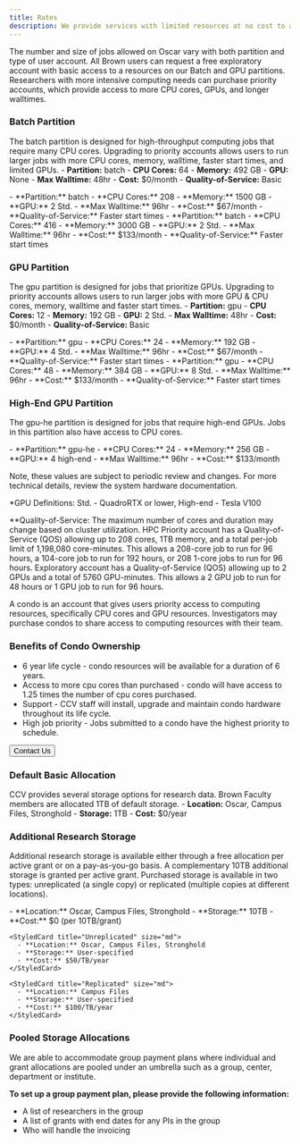 ```yaml
---
title: Rates
description: We provide services with limited resources at no cost to all members affiliated with Brown. For advanced computing that requires extra resources, we charge a monthly fee.
---
```


<ContentSection title="High Performance Computing Cluster (Oscar)">

The number and size of jobs allowed on Oscar vary with both partition and type of user account. 
All Brown users can request a free exploratory account with basic access to a resources on our Batch and GPU partitions.
Researchers with more intensive computing needs can purchase priority accounts, 
which provide access to more CPU cores, GPUs, and longer walltimes.

### Batch Partition
The batch partition is designed for high-throughput computing jobs that require many CPU cores. Upgrading to priority accounts
allows users to run larger jobs with more CPU cores, memory, walltime, faster start times, and limited GPUs. 
<CardGroup>
  <StyledCard title="Exploratory" size="md">
    - **Partition:** batch
    - **CPU Cores:** 64
    - **Memory:** 492 GB
    - **GPU:** None
    - **Max Walltime:** 48hr
    - **Cost:** $0/month
    - **Quality-of-Service:** Basic
  </StyledCard>

  <StyledCard title="HPC Priority" size="md">
    - **Partition:** batch
    - **CPU Cores:** 208
    - **Memory:** 1500 GB
    - **GPU:** 2 Std.
    - **Max Walltime:** 96hr
    - **Cost:** $67/month
    - **Quality-of-Service:** Faster start times
  </StyledCard>

  <StyledCard title="HPC Priority+" size="md">
    - **Partition:** batch
    - **CPU Cores:** 416
    - **Memory:** 3000 GB
    - **GPU:** 2 Std.
    - **Max Walltime:** 96hr
    - **Cost:** $133/month
    - **Quality-of-Service:** Faster start times
  </StyledCard>

</CardGroup>

### GPU Partition
The gpu partition is designed for jobs that prioritize GPUs. Upgrading to priority accounts allows users to run 
larger jobs with more GPU & CPU cores, memory, walltime and faster start times.
<CardGroup>
  <StyledCard title="Exploratory" size="md">
    - **Partition:** gpu
    - **CPU Cores:** 12
    - **Memory:** 192 GB
    - **GPU:** 2 Std.
    - **Max Walltime:** 48hr
    - **Cost:** $0/month
    - **Quality-of-Service:** Basic
  </StyledCard>

  <StyledCard title="Standard GPU Priority" size="md">
    - **Partition:** gpu
    - **CPU Cores:** 24
    - **Memory:** 192 GB
    - **GPU:** 4 Std.
    - **Max Walltime:** 96hr
    - **Cost:** $67/month
    - **Quality-of-Service:** Faster start times
  </StyledCard>

  <StyledCard title="Standard GPU Priority+" size="md">
    - **Partition:** gpu
    - **CPU Cores:** 48
    - **Memory:** 384 GB
    - **GPU:** 8 Std.
    - **Max Walltime:** 96hr
    - **Cost:** $133/month
    - **Quality-of-Service:** Faster start times
  </StyledCard>

</CardGroup>

### High-End GPU Partition
The gpu-he partition is designed for jobs that require high-end GPUs. Jobs in this partition also have access to CPU cores.

<CardGroup>
  
  <StyledCard title="High-End GPU" size="md">
    - **Partition:** gpu-he
    - **CPU Cores:** 24
    - **Memory:** 256 GB
    - **GPU:** 4 high-end
    - **Max Walltime:** 96hr
    - **Cost:** $133/month
  </StyledCard>

</CardGroup>

Note, these values are subject to periodic review and changes. For more technical details, review the system hardware 
documentation.

\*GPU Definitions: Std. - QuadroRTX or lower, High-end - Tesla V100

\*\*Quality-of-Service: The maximum number of cores and duration may change based on cluster utilization. 
HPC Priority account has a Quality-of-Service (QOS) allowing up to 208 cores, 1TB memory, and a total per-job limit 
of 1,198,080 core-minutes. This allows a 208-core job to run for 96 hours, a 104-core job to run for 192 hours, or 
208 1-core jobs to run for 96 hours. Exploratory account has a Quality-of-Service (QOS) allowing up to 2 GPUs and a 
total of 5760 GPU-minutes. This allows a 2 GPU job to run for 48 hours or 1 GPU job to run for 96 hours.

</ContentSection>

<ContentSection title="Purchasing a Condo">

A condo is an account that gives users priority access to computing resources, specifically CPU cores and GPU resources. 
Investigators may purchase condos to share access to computing resources with their team.

### Benefits of Condo Ownership

- 6 year life cycle - condo resources will be available for a duration of 6 years.
- Access to more cpu cores than purchased - condo will have access to 1.25 times the number of cpu cores purchased.
- Support - CCV staff will install, upgrade and maintain condo hardware throughout its life cycle.
- High job priority - Jobs submitted to a condo have the highest priority to schedule.

<Button href="/about/contact">Contact Us</Button>

</ContentSection>

<ContentSection title="Research Data Storage">

### Default Basic Allocation

CCV provides several storage options for research data. Brown Faculty members are allocated 1TB of default storage.
<CardGroup>
  <StyledCard title="Basic" size="md">
    - **Location:** Oscar, Campus Files, Stronghold
    - **Storage:** 1TB
    - **Cost:** $0/year
  </StyledCard>
</CardGroup>

### Additional Research Storage
Additional research storage is available either through a free allocation per active grant 
or on a pay-as-you-go basis. A complementary 10TB additional storage is granted per active grant.
Purchased storage is available in two types: unreplicated (a single copy) or replicated 
(multiple copies at different locations). 

<CardGroup>
    <StyledCard title="Active Grant Allocation" size="md">
      - **Location:** Oscar, Campus Files, Stronghold
      - **Storage:** 10TB
      - **Cost:** $0 (per 10TB/grant)
    </StyledCard>
  
    <StyledCard title="Unreplicated" size="md">
      - **Location:** Oscar, Campus Files, Stronghold
      - **Storage:** User-specified
      - **Cost:** $50/TB/year
    </StyledCard>

    <StyledCard title="Replicated" size="md">
      - **Location:** Campus Files
      - **Storage:** User-specified
      - **Cost:** $100/TB/year
    </StyledCard>
</CardGroup>

### Pooled Storage Allocations

We are able to accommodate group payment plans where individual and grant allocations are pooled under an umbrella such as a group, center, department or institute.

**To set up a group payment plan, please provide the following information:**

- A list of researchers in the group
- A list of grants with end dates for any PIs in the group
- Who will handle the invoicing

</ContentSection>